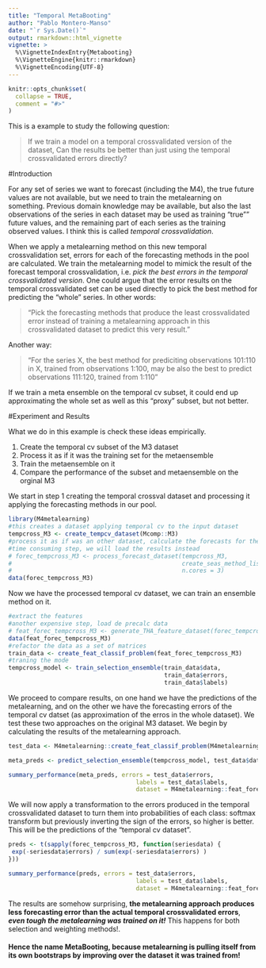 ```yaml
---
title: "Temporal MetaBooting"
author: "Pablo Montero-Manso"
date: "`r Sys.Date()`"
output: rmarkdown::html_vignette
vignette: >
  %\VignetteIndexEntry{Metabooting}
  %\VignetteEngine{knitr::rmarkdown}
  %\VignetteEncoding{UTF-8}
---
```


```r
knitr::opts_chunk$set(
  collapse = TRUE,
  comment = "#>"
)
```

This is a example to study the following question:

> If we train a model on a temporal crossvalidated version of the dataset, Can the results be better than just using the temporal crossvalidated errors directly?

#Introduction

For any set of series we want to forecast (including the M4), the true future values are not available, but we need to train the metalearning on something. Previous domain knowledge may be available, but also the last observations of the series in each dataset may be used as training "true"" future values, and the remaining part of each series as the training observed values. I think this is called *temporal crossvalidation*.

When we apply a metalearning method on this new temporal crossvalidation set, errors for each of the forecasting methods in the pool are calculated. We train the metalearning model to mimick the result of the forecast temporal crossvalidation, i.e. *pick the best errors in the temporal crossvalidated version*.
One could argue that the error results on the temporal crossvalidated set can be used directly to pick the best method for predicting the "whole" series. In other words:

> "Pick the forecasting methods that produce the least crossvalidated error instead of training a metalearning approach in this crossvalidated dataset to predict this very result."

Another way:

> "For the series X, the best method for prediciting observations 101:110 in X, trained from observations 1:100, may be also the best to predict observations 111:120, trained from 1:110"

If we train a meta ensemble on the temporal cv subset, it could end up approximating the whole set as well as this "proxy" subset, but not better.

#Experiment and Results

What we do in this example is check these ideas empirically.

1. Create the temporal cv subset of the M3 dataset
2. Process it as if it was the training set for the metaensemble
3. Train the metaensemble on it
4. Compare the performance of the subset and metaensemble on the orginal M3

We start in step 1 creating the temporal crossval dataset and processing it applying the forecasting methods in our pool. 
````r
library(M4metalearning)
#this creates a dataset applying temporal cv to the input dataset
tempcross_M3 <- create_tempcv_dataset(Mcomp::M3)
#process it as if was an other dataset, calculate the forecasts for the methods, errors, etc.
#time consuming step, we will load the results instead
# forec_tempcross_M3 <- process_forecast_dataset(tempcross_M3,
#                                                create_seas_method_list(),
#                                                n.cores = 3)
data(forec_tempcross_M3)
````

Now we have the processed temporal cv dataset, we can train an ensemble method on it.
````r
#extract the features
#another expensive step, load de precalc data
# feat_forec_tempcross_M3 <- generate_THA_feature_dataset(forec_tempcross_M3, n.cores = 2)
data(feat_forec_tempcross_M3)
#refactor the data as a set of matrices
train_data <- create_feat_classif_problem(feat_forec_tempcross_M3)
#traning the mode
tempcross_model <- train_selection_ensemble(train_data$data,
                                            train_data$errors,
                                            train_data$labels)
````

We proceed to compare results, on one hand we have the predictions of the metalearning, and on the other we have the forecasting errors of the temporal cv datset (as approximation of the erros in the whole dataset). We test these two approaches on the original M3 dataset. We begin by calculating the results of the metalearning approach. 

````r
test_data <- M4metalearning::create_feat_classif_problem(M4metalearning::feat_forec_M3)

meta_preds <- predict_selection_ensemble(tempcross_model, test_data$data)

summary_performance(meta_preds, errors = test_data$errors,
                                    labels = test_data$labels,
                                    dataset = M4metalearning::feat_forec_M3)
````

We will now apply a transformation to the errors produced in the temporal crossvalidated dataset to turn them into probabilities of each class: softmax transform but previously inverting the sign of the errors, so higher is better. This will be the predictions of the "temporal cv dataset".
````r
preds <- t(sapply(forec_tempcross_M3, function(seriesdata) {
 exp(-seriesdata$errors) / sum(exp(-seriesdata$errors) )
}))

summary_performance(preds, errors = test_data$errors,
                                    labels = test_data$labels,
                                    dataset = M4metalearning::feat_forec_M3)
````

The results are somehow surprising, **the metalearning approach produces less forecasting error than the actual temporal crossvalidated errors**, ***even tough the metalearning was trained on it!*** This happens for both selection and weighting methods!.

#### Hence the name MetaBooting, because metalearning is pulling itself from its own bootstraps by improving over the dataset it was trained from!
